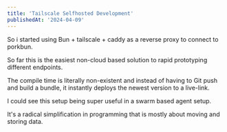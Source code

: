 ```yaml
---
title: 'Tailscale Selfhosted Development'
publishedAt: '2024-04-09'
---
```



So i started using Bun + tailscale + caddy as a reverse proxy to connect to porkbun.

So far this is the easiest non-cloud based solution to rapid prototyping different endpoints.


The compile time is literally non-existent and instead of having to Git push and build a bundle, it instantly deploys the newest version to a live-link.

I could see this setup being super useful in a swarm based agent setup.

It's a radical simplification in programming that is mostly about moving and storing data.